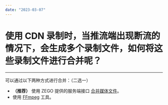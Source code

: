 ```yaml
---
date: "2023-03-07"
---
```

# 使用 CDN 录制时，当推流端出现断流的情况下，会生成多个录制文件，如何将这些录制文件进行合并呢？

- - -

可以通过以下两种方式进行合并：（二选一）

- **（推荐）** 使用 ZEGO 提供的服务端接口 [合并媒体文件](https://doc-zh.zego.im/article/8838)。
- 使用 [FFmpeg](https://ffmpeg.org/download.html) 工具。
